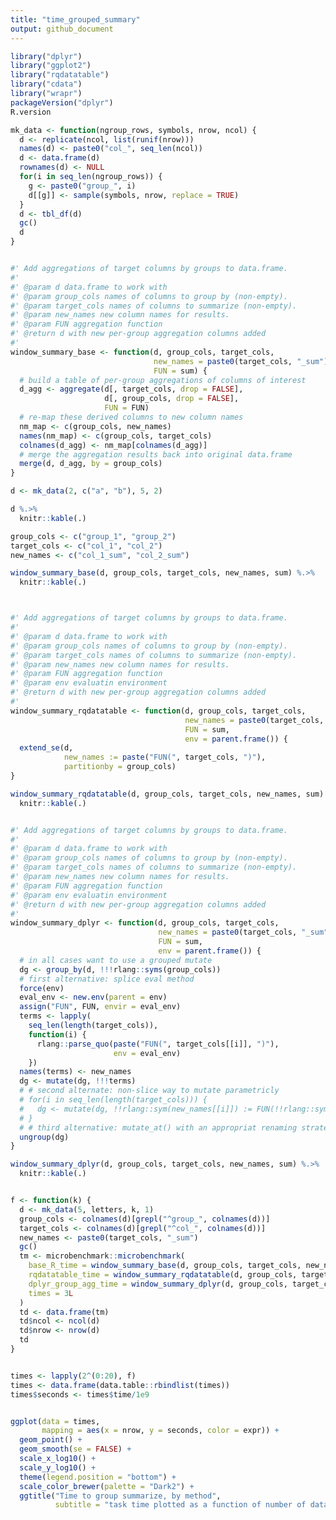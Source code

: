 ```yaml
---
title: "time_grouped_summary"
output: github_document
---
```



```r
library("dplyr")
library("ggplot2")
library("rqdatatable")
library("cdata")
library("wrapr")
packageVersion("dplyr")
R.version

mk_data <- function(ngroup_rows, symbols, nrow, ncol) {
  d <- replicate(ncol, list(runif(nrow)))
  names(d) <- paste0("col_", seq_len(ncol))
  d <- data.frame(d)
  rownames(d) <- NULL
  for(i in seq_len(ngroup_rows)) {
    g <- paste0("group_", i)
    d[[g]] <- sample(symbols, nrow, replace = TRUE)
  }
  d <- tbl_df(d)
  gc()
  d
}


#' Add aggregations of target columns by groups to data.frame.
#' 
#' @param d data.frame to work with
#' @param group_cols names of columns to group by (non-empty).
#' @param target_cols names of columns to summarize (non-empty).
#' @param new_names new column names for results.
#' @param FUN aggregation function
#' @return d with new per-group aggregation columns added
#'
window_summary_base <- function(d, group_cols, target_cols, 
                                new_names = paste0(target_cols, "_sum"), 
                                FUN = sum) {
  # build a table of per-group aggregations of columns of interest
  d_agg <- aggregate(d[, target_cols, drop = FALSE], 
                     d[, group_cols, drop = FALSE], 
                     FUN = FUN)
  # re-map these derived columns to new column names
  nm_map <- c(group_cols, new_names)
  names(nm_map) <- c(group_cols, target_cols)
  colnames(d_agg) <- nm_map[colnames(d_agg)]
  # merge the aggregation results back into original data.frame
  merge(d, d_agg, by = group_cols)
}

d <- mk_data(2, c("a", "b"), 5, 2)

d %.>%
  knitr::kable(.)

group_cols <- c("group_1", "group_2")
target_cols <- c("col_1", "col_2")
new_names <- c("col_1_sum", "col_2_sum")

window_summary_base(d, group_cols, target_cols, new_names, sum) %.>%
  knitr::kable(.)



#' Add aggregations of target columns by groups to data.frame.
#' 
#' @param d data.frame to work with
#' @param group_cols names of columns to group by (non-empty).
#' @param target_cols names of columns to summarize (non-empty).
#' @param new_names new column names for results.
#' @param FUN aggregation function
#' @param env evaluatin environment
#' @return d with new per-group aggregation columns added
#'
window_summary_rqdatatable <- function(d, group_cols, target_cols, 
                                       new_names = paste0(target_cols, "_sum"), 
                                       FUN = sum,
                                       env = parent.frame()) {
  extend_se(d, 
            new_names := paste("FUN(", target_cols, ")"),
            partitionby = group_cols)
}

window_summary_rqdatatable(d, group_cols, target_cols, new_names, sum) %.>%
  knitr::kable(.)


#' Add aggregations of target columns by groups to data.frame.
#' 
#' @param d data.frame to work with
#' @param group_cols names of columns to group by (non-empty).
#' @param target_cols names of columns to summarize (non-empty).
#' @param new_names new column names for results.
#' @param FUN aggregation function
#' @param env evaluatin environment
#' @return d with new per-group aggregation columns added
#'
window_summary_dplyr <- function(d, group_cols, target_cols, 
                                 new_names = paste0(target_cols, "_sum"), 
                                 FUN = sum,
                                 env = parent.frame()) {
  # in all cases want to use a grouped mutate
  dg <- group_by(d, !!!rlang::syms(group_cols)) 
  # first alternative: splice eval method
  force(env)
  eval_env <- new.env(parent = env)
  assign("FUN", FUN, envir = eval_env)
  terms <- lapply(
    seq_len(length(target_cols)),
    function(i) {
      rlang::parse_quo(paste("FUN(", target_cols[[i]], ")"),
                       env = eval_env)
    })
  names(terms) <- new_names
  dg <- mutate(dg, !!!terms)
  # # second alternate: non-slice way to mutate parametricly
  # for(i in seq_len(length(target_cols))) {
  #   dg <- mutate(dg, !!rlang::sym(new_names[[i]]) := FUN(!!rlang::sym(target_cols[[i]])))
  # }
  # # third alternative: mutate_at() with an appropriat renaming strategy
  ungroup(dg)
}

window_summary_dplyr(d, group_cols, target_cols, new_names, sum) %.>%
  knitr::kable(.)


f <- function(k) {
  d <- mk_data(5, letters, k, 1)
  group_cols <- colnames(d)[grepl("^group_", colnames(d))]
  target_cols <- colnames(d)[grepl("^col_", colnames(d))]
  new_names <- paste0(target_cols, "_sum")
  gc()
  tm <- microbenchmark::microbenchmark(
    base_R_time = window_summary_base(d, group_cols, target_cols, new_names, sum),
    rqdatatable_time = window_summary_rqdatatable(d, group_cols, target_cols, new_names, sum),
    dplyr_group_agg_time = window_summary_dplyr(d, group_cols, target_cols, new_names, sum),
    times = 3L
  )
  td <- data.frame(tm)
  td$ncol <- ncol(d)
  td$nrow <- nrow(d)
  td
}


times <- lapply(2^(0:20), f)
times <- data.frame(data.table::rbindlist(times))
times$seconds <- times$time/1e9


ggplot(data = times, 
       mapping = aes(x = nrow, y = seconds, color = expr)) + 
  geom_point() + 
  geom_smooth(se = FALSE) + 
  scale_x_log10() + 
  scale_y_log10() + 
  theme(legend.position = "bottom") +
  scale_color_brewer(palette = "Dark2") +
  ggtitle("Time to group summarize, by method",
          subtitle = "task time plotted as a function of number of data rows")

```

